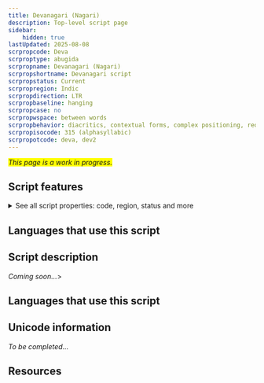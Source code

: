 ```yaml
---
title: Devanagari (Nagari)
description: Top-level script page
sidebar:
    hidden: true
lastUpdated: 2025-08-08
scrpropcode: Deva
scrproptype: abugida
scrpropname: Devanagari (Nagari)
scrpropshortname: Devanagari script
scrpropstatus: Current
scrpropregion: Indic
scrpropdirection: LTR
scrpropbaseline: hanging
scrpropcase: no
scrpropwspace: between words
scrpropbehavior: diacritics, contextual forms, complex positioning, reordering, required ligatures
scrpropisocode: 315 (alphasyllabic)
scrpropotcode: deva, dev2
---
```


<span style='background-color:yellow'>_This page is a work in progress._</span>


## Script features

<details>
<summary> See all script properties: code, region, status and more</summary>
<ScriptInfo />
</details>

## Languages that use this script

<WsList script='Deva' wsMax='5' />

## Script description

_Coming soon..._>

## Languages that use this script

<WsList script='Deva' wsMax='5' />

## Unicode information

_To be completed..._

## Resources

<ScriptResources detailSummary='seemore' />

